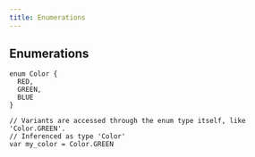 ```yaml
---
title: Enumerations
---
```


## Enumerations

```boba
enum Color {
  RED,
  GREEN,
  BLUE
}

// Variants are accessed through the enum type itself, like 'Color.GREEN'.
// Inferenced as type 'Color'
var my_color = Color.GREEN
```